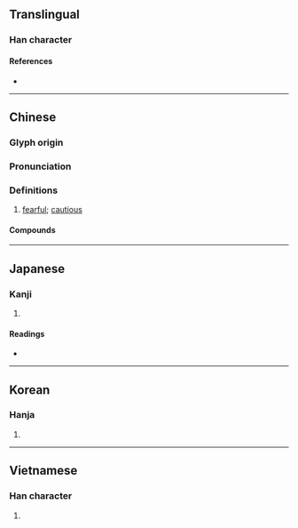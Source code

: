 {{also|克}}
{{character info/new}}
==Translingual==

===Han character===
{{Han char|rn=10|rad=儿|as=12|sn=14|four=44216|canj=JUJRU|ids=⿰克克}}

====References====
* {{Han ref|kx=0125.220|dkj=01395|dj=0266.070|hdz=10274.040|uh=5162|ud=20834|bh=B9B8|bd=47544}}

----

==Chinese==
{{zh-forms}}

===Glyph origin===
{{Han etym}}

===Pronunciation===
{{zh-pron
|m=jīng
|c=ging1
|mn=keng
|mc=y
|oc=y
|ma=
|cat=a
}}

===Definitions===
{{zh-hanzi}}

# {{lb|zh|ideophonic}} [[fearful]]; [[cautious]]

====Compounds====
{{zh-der|戰兢|兢業|戰戰兢兢|兢兢業業|兢兢|戰兢兢|兢兢乾乾|兢兢翼翼|兢慎|兢兢戰戰|兢兢以強|業業兢兢}}

----

==Japanese==

===Kanji===
{{ja-kanji|grade=uc|rs=儿12}}

# {{defn|lang=ja|sort=儿12}}

====Readings====
* {{ja-readings|on=[[きょう]] (kyō)|kun=[[おそれる]] (osoreru), [[つつしむ]] (tsutsushimu)}}

----

==Korean==

===Hanja===
{{ko-hanja|hangeul=긍|rv=geung|mr=kŭng}}

# {{defn|lang=ko|sort=儿12}}

----

==Vietnamese==

===Han character===
{{vi-hantu|[[cạnh]], [[ganh]], [[căng]], [[giằng]]|rs=儿12}}

# {{defn|lang=vi|sort=儿12}}